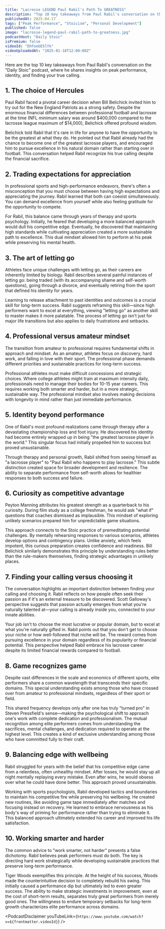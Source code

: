 ```yaml
---
title: "Lacrosse LEGEND Paul Rabil's Path To GREATNESS"
description: "Top 10 key takeaways from Paul Rabil's conversation on the "Daily Stoic" podcast, where he shares insights on peak performance, identity, and finding your true calling."
publishedAt: 2025-04-17
tags: ["Peak Performance", "Stoicism", "Personal Development"]
published: false
image: "lacrosse-legend-paul-rabil-path-to-greatness.jpg"
podcastHost: "Daily Stoic"
isPremium: false
videoId: "EHfoebE5lYk"
videoUploadedAt: "2025-01-18T12:00:00Z"
---
```



<PodcastSummaryPageLayout frontmatter={frontmatter}>
Here are the top 10 key takeaways from Paul Rabil's conversation on the "Daily Stoic" podcast, where he shares insights on peak performance, identity, and finding your true calling.

## 1. The choice of Hercules

Paul Rabil faced a pivotal career decision when Bill Belichick invited him to try out for the New England Patriots as a strong safety. Despite the enormous financial differences between professional football and lacrosse at the time (NFL minimum salary was around $400,000 compared to the lacrosse league maximum of $14,000), Belichick offered profound wisdom.

Belichick told Rabil that it's rare in life for anyone to have the opportunity to be the greatest at what they do. He pointed out that Rabil already had the chance to become one of the greatest lacrosse players, and encouraged him to pursue excellence in his natural domain rather than starting over in football. This conversation helped Rabil recognize his true calling despite the financial sacrifice.

## 2. Trading expectations for appreciation

In professional sports and high-performance endeavors, there's often a misconception that you must choose between having high expectations and appreciating the journey. Rabil learned that both can coexist simultaneously. You can demand excellence from yourself while also feeling gratitude for the opportunity to compete.

For Rabil, this balance came through years of therapy and sports psychology. Initially, he feared that developing a more balanced approach would dull his competitive edge. Eventually, he discovered that maintaining high standards while cultivating appreciation created a more sustainable path to excellence. This dual mindset allowed him to perform at his peak while preserving his mental health.

## 3. The art of letting go

Athletes face unique challenges with letting go, as their careers are inherently limited by biology. Rabil describes several painful instances of letting go: being traded (with its accompanying shame and self-worth questions), going through a divorce, and eventually retiring from the sport that defined his identity for years.

Learning to release attachment to past identities and outcomes is a crucial skill for long-term success. Rabil suggests reframing this skill—since high performers want to excel at everything, viewing "letting go" as another skill to master makes it more palatable. The process of letting go isn't just for major life transitions but also applies to daily frustrations and setbacks.

## 4. Professional versus amateur mindset

The transition from amateur to professional requires fundamental shifts in approach and mindset. As an amateur, athletes focus on discovery, hard work, and falling in love with their sport. The professional phase demands different priorities and sustainable practices for long-term success.

Professional athletes must make difficult concessions and strategic choices. Where college athletes might train at maximum intensity daily, professionals need to manage their bodies for 10-15 year careers. This requires working both smarter and harder, but in a more strategic, sustainable way. The professional mindset also involves making decisions with longevity in mind rather than just immediate performance.

## 5. Identity beyond performance

One of Rabil's most profound realizations came through therapy after a devastating championship loss and foot injury. He discovered his identity had become entirely wrapped up in being "the greatest lacrosse player in the world." This singular focus had initially propelled him to success but proved unsustainable.

Through therapy and personal growth, Rabil shifted from seeing himself as "a lacrosse player" to "Paul Rabil who happens to play lacrosse." This subtle distinction created space for broader development and resilience. The ability to separate performance from self-worth allows for healthier responses to both success and failure.

## 6. Curiosity as competitive advantage

Peyton Manning attributes his greatest strength as a quarterback to his curiosity. During film study as a college freshman, he would ask "what if" questions that coaches dismissed as implausible. This mindset of exploring unlikely scenarios prepared him for unpredictable game situations.

This approach connects to the Stoic practice of premeditating potential challenges. By mentally rehearsing responses to various scenarios, athletes develop options and contingency plans. Unlike anxiety, which feels impotent, this curious preparation creates confidence and readiness. Bill Belichick similarly demonstrates this principle by understanding rules better than the rule-makers themselves, finding strategic advantages in unlikely places.

## 7. Finding your calling versus choosing it

The conversation highlights an important distinction between finding your calling and choosing it. Rabil reflects on how people often seek their passion as if it's an external treasure to be discovered. Scott Galloway's perspective suggests that passion actually emerges from what you're naturally talented at—your calling is already inside you, connected to your innate abilities.

Your job isn't to choose the most lucrative or popular domain, but to excel at what you're naturally gifted in. Rabil points out that you don't get to choose your niche or how well-followed that niche will be. The reward comes from pursuing excellence in your domain regardless of its popularity or financial potential. This perspective helped Rabil embrace his lacrosse career despite its limited financial rewards compared to football.

## 8. Game recognizes game

Despite vast differences in the scale and economics of different sports, elite performers share a common wavelength that transcends their specific domains. This special understanding exists among those who have crossed over from amateur to professional mindsets, regardless of their sport or field.

This shared frequency develops only after one has truly "turned pro" in Steven Pressfield's sense—making the psychological shift to approach one's work with complete dedication and professionalism. The mutual recognition among elite performers comes from understanding the sacrifices, mental challenges, and dedication required to operate at the highest level. This creates a kind of exclusive understanding among those who have committed fully to their craft.

## 9. Balancing edge with wellbeing

Rabil struggled for years with the belief that his competitive edge came from a relentless, often unhealthy mindset. After losses, he would stay up all night mentally replaying every mistake. Even after wins, he would obsess over what he could have done better. This approach proved unsustainable.

Working with sports psychologists, Rabil developed tactics and boundaries to maintain his competitive fire while preserving his wellbeing. He created new routines, like avoiding game tape immediately after matches and focusing instead on recovery. He learned to embrace nervousness as his body's way of priming for performance rather than trying to eliminate it. This balanced approach ultimately extended his career and improved his life satisfaction.

## 10. Working smarter and harder

The common advice to "work smarter, not harder" presents a false dichotomy. Rabil believes peak performers must do both. The key is directing hard work strategically while developing sustainable practices that preserve long-term performance.

Tiger Woods exemplifies this principle. At the height of his success, Woods made the counterintuitive decision to completely rebuild his swing. This initially caused a performance dip but ultimately led to even greater success. The ability to make strategic investments in improvement, even at the cost of short-term results, separates truly great performers from merely good ones. The willingness to endure temporary setbacks for long-term growth characterizes elite performance across domains.

<PodcastDisclaimer
  youTubeLink={`https://www.youtube.com/watch?v=${frontmatter.videoId}`}
/>

</PodcastSummaryPageLayout>
